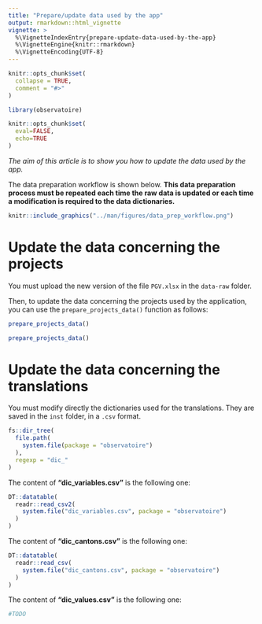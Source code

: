 ```yaml
---
title: "Prepare/update data used by the app"
output: rmarkdown::html_vignette
vignette: >
  %\VignetteIndexEntry{prepare-update-data-used-by-the-app}
  %\VignetteEngine{knitr::rmarkdown}
  %\VignetteEncoding{UTF-8}
---
```


```r
knitr::opts_chunk$set(
  collapse = TRUE,
  comment = "#>"
)
```

```r
library(observatoire)
```

<!-- WARNING - This vignette is generated by {fusen} from dev/flat_prepare_data.Rmd: do not edit by hand -->

```r
knitr::opts_chunk$set(
  eval=FALSE,
  echo=TRUE
)
```

*The aim of this article is to show you how to update the data used by the app.*

The data preparation workflow is shown below. **This data preparation process must be repeated each time the raw data is updated or each time a modification is required to the data dictionaries.**


```r
knitr::include_graphics("../man/figures/data_prep_workflow.png")
```

# Update the data concerning the projects

You must upload the new version of the file `PGV.xlsx` in the `data-raw` folder.

Then, to update the data concerning the projects used by the application, you can use the `prepare_projects_data()` function as follows:


  

```r
prepare_projects_data()
```

```r
prepare_projects_data()
```

# Update the data concerning the translations

You must modify directly the dictionaries used for the translations. They are saved in the `inst` folder, in a `.csv` format. 


```r
fs::dir_tree(
  file.path(
    system.file(package = "observatoire")
  ), 
  regexp = "dic_"
)
```

The content of **"dic_variables.csv"** is the following one:


```r
DT::datatable(
  readr::read_csv2(
    system.file("dic_variables.csv", package = "observatoire")
  )
)
```

The content of **"dic_cantons.csv"** is the following one:


```r
DT::datatable(
  readr::read_csv(
    system.file("dic_cantons.csv", package = "observatoire")
  )
)
```

  
The content of **"dic_values.csv"** is the following one:


```r
#TODO
```

